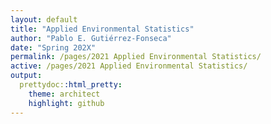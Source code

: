 ```yaml
---
layout: default
title: "Applied Environmental Statistics"
author: "Pablo E. Gutiérrez-Fonseca"
date: "Spring 202X"
permalink: /pages/2021 Applied Environmental Statistics/
active: /pages/2021 Applied Environmental Statistics/
output:
  prettydoc::html_pretty:
    theme: architect
    highlight: github
---
```

